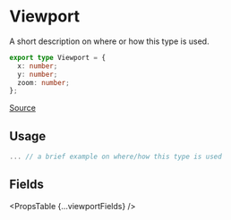 
# Viewport

A short description on where or how this type is used.

```ts
export type Viewport = {
  x: number;
  y: number;
  zoom: number;
};
```

[Source](https://github.com/wbkd/react-flow/blob/961d1295b4f056dec6532ff785a3cc1de60dc1f6/packages/system/src/types/general.ts#L69C6-L69C6)

## Usage

```ts
... // a brief example on where/how this type is used
```

## Fields

<PropsTable {...viewportFields} />
